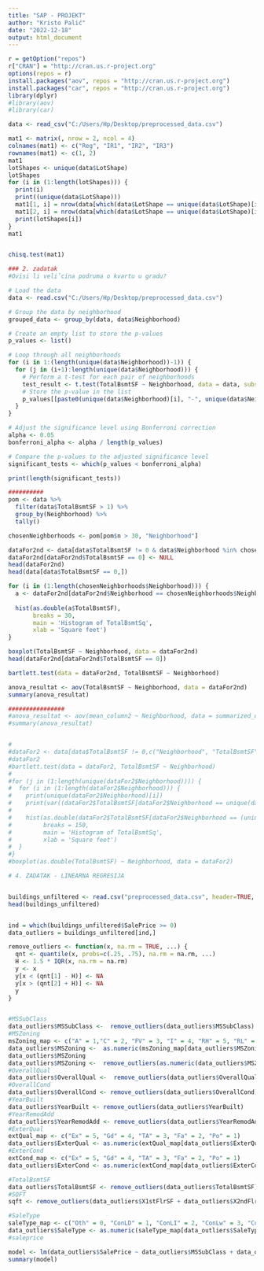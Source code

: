 ```yaml
---
title: "SAP - PROJEKT"
author: "Kristo Palić"
date: "2022-12-18"
output: html_document
---
```


```r
r = getOption("repos")
r["CRAN"] = "http://cran.us.r-project.org"
options(repos = r)
install.packages("aov", repos = "http://cran.us.r-project.org")
install.packages("car", repos = "http://cran.us.r-project.org")
library(dplyr)
#library(aov)
#library(car)
```

```r

data <- read_csv("C:/Users/Hp/Desktop/preprocessed_data.csv")

mat1 <- matrix(, nrow = 2, ncol = 4)
colnames(mat1) <- c("Reg", "IR1", "IR2", "IR3")
rownames(mat1) <- c(1, 2)
mat1
lotShapes <- unique(data$LotShape)
lotShapes
for (i in (1:length(lotShapes))) {
  print(i)
  print((unique(data$LotShape)))
  mat1[1, i] = nrow(data[which(data$LotShape == unique(data$LotShape)[i] & data$X2ndFlrSF == 0),])
  mat1[2, i] = nrow(data[which(data$LotShape == unique(data$LotShape)[i] & data$X2ndFlrSF != 0),])
  print(lotShapes[i])
}
mat1


chisq.test(mat1)
```


```r
### 2. zadatak
#Ovisi li veliˇcina podruma o kvartu u gradu?

# Load the data
data <- read.csv("C:/Users/Hp/Desktop/preprocessed_data.csv")

# Group the data by neighborhood
grouped_data <- group_by(data, data$Neighborhood)

# Create an empty list to store the p-values
p_values <- list()

# Loop through all neighborhoods
for (i in 1:(length(unique(data$Neighborhood))-1)) {
  for (j in (i+1):length(unique(data$Neighborhood))) {
    # Perform a t-test for each pair of neighborhoods
    test_result <- t.test(TotalBsmtSF ~ Neighborhood, data = data, subset = Neighborhood %in% c(unique(data$Neighborhood)[i], unique(data$Neighborhood)[j]))
    # Store the p-value in the list
    p_values[[paste0(unique(data$Neighborhood)[i], "-", unique(data$Neighborhood)[j])]] <- test_result$p.value
  }
}

# Adjust the significance level using Bonferroni correction
alpha <- 0.05
bonferroni_alpha <- alpha / length(p_values)

# Compare the p-values to the adjusted significance level
significant_tests <- which(p_values < bonferroni_alpha)

print(length(significant_tests))
```

```r
##########
pom <- data %>%
  filter(data$TotalBsmtSF > 1) %>%
  group_by(Neighborhood) %>%
  tally()

chosenNeighborhoods <- pom[pom$n > 30, "Neighborhood"]

dataFor2nd <- data[data$TotalBsmtSF != 0 & data$Neighborhood %in% chosenNeighborhoods$Neighborhood, c("Neighborhood", "TotalBsmtSF")]
dataFor2nd[dataFor2nd$TotalBsmtSF == 0] <- NULL
head(dataFor2nd)
head(data[data$TotalBsmtSF == 0,])

for (i in (1:length(chosenNeighborhoods$Neighborhood))) {
  a <- dataFor2nd[dataFor2nd$Neighborhood == chosenNeighborhoods$Neighborhood[i],]
  
  hist(as.double(a$TotalBsmtSF),
       breaks = 30,
       main = 'Histogram of TotalBsmtSq',
       xlab = 'Square feet')
}

boxplot(TotalBsmtSF ~ Neighborhood, data = dataFor2nd)
head(dataFor2nd[dataFor2nd$TotalBsmtSF == 0])

bartlett.test(data = dataFor2nd, TotalBsmtSF ~ Neighborhood)

anova_resultat <- aov(TotalBsmtSF ~ Neighborhood, data = dataFor2nd)
summary(anova_resultat)

```


```r
################
#anova_resultat <- aov(mean_column2 ~ Neighborhood, data = summarized_data)
#summary(anova_resultat)


#
#dataFor2 <- data[data$TotalBsmtSF != 0,c("Neighborhood", "TotalBsmtSF")]
#dataFor2 
#bartlett.test(data = dataFor2, TotalBsmtSF ~ Neighborhood)
#
#for (j in (1:length(unique(dataFor2$Neighborhood)))) {
#  for (i in (1:length(dataFor2$Neighborhood))) {
#    print(unique(dataFor2$Neighborhood)[i])
#    print(var((dataFor2$TotalBsmtSF[dataFor2$Neighborhood == unique(dataFor2$Neighborhood)[j]])))
#    
#    hist(as.double(dataFor2$TotalBsmtSF[dataFor2$Neighborhood == (unique(dataFor2$Neighborhood)[j])]),
#         breaks = 150,
#         main = 'Histogram of TotalBsmtSq',
#         xlab = 'Square feet')
#  }
#}
#boxplot(as.double(TotalBsmtSF) ~ Neighborhood, data = dataFor2)
```






```r

# 4. ZADATAK - LINEARNA REGRESIJA


buildings_unfiltered <- read.csv("preprocessed_data.csv", header=TRUE, numerals="no.loss")
head(buildings_unfiltered)


ind = which(buildings_unfiltered$SalePrice >= 0)
data_outliers = buildings_unfiltered[ind,]

remove_outliers <- function(x, na.rm = TRUE, ...) {
  qnt <- quantile(x, probs=c(.25, .75), na.rm = na.rm, ...)
  H <- 1.5 * IQR(x, na.rm = na.rm)
  y <- x
  y[x < (qnt[1] - H)] <- NA
  y[x > (qnt[2] + H)] <- NA
  y
}


#MSSubClass
data_outliers$MSSubClass <-  remove_outliers(data_outliers$MSSubClass)
#MSZoning
msZoning_map <- c("A" = 1,"C" = 2, "FV"	= 3, "I" = 4, "RH" = 5, "RL" = 6, "RP" = 7, "RM" = 8)
data_outliers$MSZoning <-  as.numeric(msZoning_map[data_outliers$MSZoning])
data_outliers$MSZoning
data_outliers$MSZoning <-  remove_outliers(as.numeric(data_outliers$MSZoning))
#OverallQual
data_outliers$OverallQual <-  remove_outliers(data_outliers$OverallQual)
#OverallCond
data_outliers$OverallCond <- remove_outliers(data_outliers$OverallCond)
#YearBuilt
data_outliers$YearBuilt <- remove_outliers(data_outliers$YearBuilt)
#YearRemodAdd
data_outliers$YearRemodAdd <- remove_outliers(data_outliers$YearRemodAdd)
#ExterQual
extQual_map <- c("Ex" = 5, "Gd" = 4, "TA" = 3, "Fa" = 2, "Po" = 1)
data_outliers$ExterQual <- as.numeric(extQual_map[data_outliers$ExterQual])
#ExterCond
extCond_map <- c("Ex" = 5, "Gd" = 4, "TA" = 3, "Fa" = 2, "Po" = 1)
data_outliers$ExterCond <- as.numeric(extCond_map[data_outliers$ExterCond])

#TotalBsmtSF
data_outliers$TotalBsmtSF <- remove_outliers(data_outliers$TotalBsmtSF)
#SQFT
sqft <- remove_outliers(data_outliers$X1stFlrSF + data_outliers$X2ndFlrSF)

#SaleType
saleType_map <- c("Oth" = 0, "ConLD" = 1, "ConLI" = 2, "ConLw" = 3, "Con" = 4, "COD" = 5, "New" = 6, "VMD" = 7, "CWD" = 8, "WD" = 9)
data_outliers$SaleType <- as.numeric(saleType_map[data_outliers$SaleType])
#saleprice

model <- lm(data_outliers$SalePrice ~ data_outliers$MSSubClass + data_outliers$MSZoning + data_outliers$OverallQual + data_outliers$OverallCond + data_outliers$YearBuilt + data_outliers$YearRemodAdd + data_outliers$ExterQual + sqft + data_outliers$TotalBsmtSF + data_outliers$SaleType)
summary(model)

```


